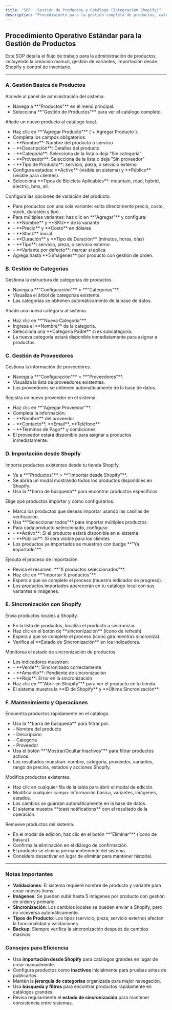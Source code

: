 ```yaml
---
title: "SOP · Gestión de Productos y Catálogo (Integración Shopify)"
description: "Procedimiento para la gestión completa de productos, categorías, proveedores y sincronización con Shopify."
---
```


## Procedimiento Operativo Estándar para la Gestión de Productos

Este SOP detalla el flujo de trabajo para la administración de productos, incluyendo la creación manual, gestión de variantes, importación desde Shopify y control de inventario.

---

### A. Gestión Básica de Productos

<Steps titleSize="h3">
  <Step title="Paso 1 · Acceso al Módulo de Productos" icon="box-open" iconType="solid" stepNumber={1}>
    Accede al panel de administración del sistema.
    <ul>
      <li>Navega a **"Productos"** en el menú principal.</li>
      <li>Selecciona **"Gestión de Productos"** para ver el catálogo completo.</li>
    </ul>
  </Step>

  <Step title="Paso 2 · Crear Producto Manualmente" icon="plus" iconType="solid" stepNumber={2}>
    Añade un nuevo producto al catálogo local.
    <ul>
      <li>Haz clic en **"Agregar Producto"** (`+ Agregar Producto`).</li>
      <li>Completa los campos obligatorios:</li>
      <li>- **Nombre**: Nombre del producto o servicio</li>
      <li>- **Descripción**: Detalles del producto</li>
      <li>- **Categoría**: Selecciona de la lista o deja "Sin categoría"</li>
      <li>- **Proveedor**: Selecciona de la lista o deja "Sin proveedor"</li>
      <li>- **Tipo de Producto**: servicio, pieza, o servicio externo</li>
      <li>Configura estados: **Activo** (visible en sistema) y **Público** (visible para clientes).</li>
      <li>Selecciona **Tipos de Bicicleta Aplicables**: mountain, road, hybrid, electric, bmx, all.</li>
    </ul>
  </Step>

  <Step title="Paso 3 · Gestionar Variantes" icon="layer-group" iconType="solid" stepNumber={3}>
    Configura las opciones de variación del producto.
    <ul>
      <li>Para productos con una sola variante: edita directamente precio, costo, stock, duración y tipo.</li>
      <li>Para múltiples variantes: haz clic en **"Agregar"** y configura:</li>
      <li>- **Nombre** y **SKU** de la variante</li>
      <li>- **Precio** y **Costo** en dólares</li>
      <li>- **Stock** inicial</li>
      <li>- **Duración** y **Tipo de Duración** (minutos, horas, días)</li>
      <li>- **Tipo**: servicio, pieza, o servicio externo</li>
      <li>- **Variante por defecto**: marcar si aplica</li>
      <li>Agrega hasta **5 imágenes** por producto con gestión de orden.</li>
    </ul>
  </Step>
</Steps>

### B. Gestión de Categorías

<Steps titleSize="h3">
  <Step title="Paso 4 · Administrar Categorías" icon="folder-tree" iconType="solid" stepNumber={4}>
    Gestiona la estructura de categorías de productos.
    <ul>
      <li>Navega a **"Configuración"** > **"Categorías"**.</li>
      <li>Visualiza el árbol de categorías existente.</li>
      <li>Las categorías se obtienen automáticamente de la base de datos.</li>
    </ul>
  </Step>

  <Step title="Paso 5 · Crear Nueva Categoría" icon="folder-plus" iconType="solid" stepNumber={5}>
    Añade una nueva categoría al sistema.
    <ul>
      <li>Haz clic en **"Nueva Categoría"**.</li>
      <li>Ingresa el **Nombre** de la categoría.</li>
      <li>Selecciona una **Categoría Padre** si es subcategoría.</li>
      <li>La nueva categoría estará disponible inmediatamente para asignar a productos.</li>
    </ul>
  </Step>
</Steps>

### C. Gestión de Proveedores

<Steps titleSize="h3">
  <Step title="Paso 6 · Administrar Proveedores" icon="truck" iconType="solid" stepNumber={6}>
    Gestiona la información de proveedores.
    <ul>
      <li>Navega a **"Configuración"** > **"Proveedores"**.</li>
      <li>Visualiza la lista de proveedores existentes.</li>
      <li>Los proveedores se obtienen automáticamente de la base de datos.</li>
    </ul>
  </Step>

  <Step title="Paso 7 · Agregar Nuevo Proveedor" icon="user-plus" iconType="solid" stepNumber={7}>
    Registra un nuevo proveedor en el sistema.
    <ul>
      <li>Haz clic en **"Agregar Proveedor"**.</li>
      <li>Completa la información:</li>
      <li>- **Nombre** del proveedor</li>
      <li>- **Contacto**, **Email**, **Teléfono**</li>
      <li>- **Términos de Pago** y condiciones</li>
      <li>El proveedor estará disponible para asignar a productos inmediatamente.</li>
    </ul>
  </Step>
</Steps>

### D. Importación desde Shopify

<Steps titleSize="h3">
  <Step title="Paso 8 · Iniciar Proceso de Importación" icon="download" iconType="solid" stepNumber={8}>
    Importa productos existentes desde tu tienda Shopify.
    <ul>
      <li>Ve a **"Productos"** > **"Importar desde Shopify"**.</li>
      <li>Se abrirá un modal mostrando todos los productos disponibles en Shopify.</li>
      <li>Usa la **barra de búsqueda** para encontrar productos específicos.</li>
    </ul>
  </Step>

  <Step title="Paso 9 · Seleccionar y Configurar Productos" icon="check-square" iconType="solid" stepNumber={9}>
    Elige qué productos importar y cómo configurarlos.
    <ul>
      <li>Marca los productos que deseas importar usando las casillas de verificación.</li>
      <li>Usa **"Seleccionar todos"** para importar múltiples productos.</li>
      <li>Para cada producto seleccionado, configura:</li>
      <li>- **Activo**: Si el producto estará disponible en el sistema</li>
      <li>- **Público**: Si será visible para los clientes</li>
      <li>Los productos ya importados se muestran con badge **"Ya importado"**.</li>
    </ul>
  </Step>

  <Step title="Paso 10 · Completar Importación" icon="upload" iconType="solid" stepNumber={10}>
    Ejecuta el proceso de importación.
    <ul>
      <li>Revisa el resumen: **"X productos seleccionados"**.</li>
      <li>Haz clic en **"Importar X productos"**.</li>
      <li>Espera a que se complete el proceso (muestra indicador de progreso).</li>
      <li>Los productos importados aparecerán en tu catálogo local con sus variantes e imágenes.</li>
    </ul>
  </Step>
</Steps>

### E. Sincronización con Shopify

<Steps titleSize="h3">
  <Step title="Paso 11 · Sincronización Manual" icon="sync-alt" iconType="solid" stepNumber={11}>
    Envía productos locales a Shopify.
    <ul>
      <li>En la lista de productos, localiza el producto a sincronizar.</li>
      <li>Haz clic en el botón de **sincronización** (ícono de refresh).</li>
      <li>Espera a que se complete el proceso (ícono gira mientras sincroniza).</li>
      <li>Verifica el **Estado de Sincronización** en los indicadores.</li>
    </ul>
  </Step>

  <Step title="Paso 12 · Ver Estado de Sincronización" icon="info-circle" iconType="solid" stepNumber={12}>
    Monitorea el estado de sincronización de productos.
    <ul>
      <li>Los indicadores muestran:</li>
      <li>- **Verde**: Sincronizado correctamente</li>
      <li>- **Amarillo**: Pendiente de sincronización</li>
      <li>- **Rojo**: Error en la sincronización</li>
      <li>Haz clic en **"Abrir en Shopify"** para ver el producto en tu tienda.</li>
      <li>El sistema muestra la **ID de Shopify** y **Última Sincronización**.</li>
    </ul>
  </Step>
</Steps>

### F. Mantenimiento y Operaciones

<Steps titleSize="h3">
  <Step title="Paso 13 · Búsqueda y Filtrado" icon="search" iconType="solid" stepNumber={13}>
    Encuentra productos rápidamente en el catálogo.
    <ul>
      <li>Usa la **barra de búsqueda** para filtrar por:</li>
      <li>- Nombre del producto</li>
      <li>- Descripción</li>
      <li>- Categoría</li>
      <li>- Proveedor</li>
      <li>Usa el botón **"Mostrar/Ocultar Inactivos"** para filtrar productos activos.</li>
      <li>Los resultados muestran: nombre, categoría, proveedor, variantes, rango de precios, estados y acciones Shopify.</li>
    </ul>
  </Step>

  <Step title="Paso 14 · Edición de Productos" icon="edit" iconType="solid" stepNumber={14}>
    Modifica productos existentes.
    <ul>
      <li>Haz clic en cualquier fila de la tabla para abrir el modal de edición.</li>
      <li>Modifica cualquier campo: información básica, variantes, imágenes, estados.</li>
      <li>Los cambios se guardan automáticamente en la base de datos.</li>
      <li>El sistema muestra **toast notifications** con el resultado de la operación.</li>
    </ul>
  </Step>

  <Step title="Paso 15 · Eliminación de Productos" icon="trash-alt" iconType="solid" stepNumber={15}>
    Remueve productos del sistema.
    <ul>
      <li>En el modal de edición, haz clic en el botón **"Eliminar"** (ícono de basura).</li>
      <li>Confirma la eliminación en el diálogo de confirmación.</li>
      <li>El producto se elimina permanentemente del sistema.</li>
      <li>Considera desactivar en lugar de eliminar para mantener historial.</li>
    </ul>
  </Step>
</Steps>

---

### Notas Importantes

- **Validaciones**: El sistema requiere nombre de producto y variante para crear nuevos items.
- **Imágenes**: Se pueden subir hasta 5 imágenes por producto con gestión de orden y primario.
- **Sincronización**: Los cambios locales se pueden enviar a Shopify, pero no viceversa automáticamente.
- **Tipos de Producto**: Los tipos (servicio, pieza, servicio externo) afectan la funcionalidad y validaciones.
- **Backup**: Siempre verifica la sincronización después de cambios masivos.

### Consejos para Eficiencia

- Usa **importación desde Shopify** para catálogos grandes en lugar de crear manualmente.
- Configura productos como **inactivos** inicialmente para pruebas antes de publicarlos.
- Mantén la **jerarquía de categorías** organizada para mejor navegación.
- Usa **búsqueda y filtros** para encontrar productos rápidamente en catálogos grandes.
- Revisa regularmente el **estado de sincronización** para mantener consistencia entre sistemas.